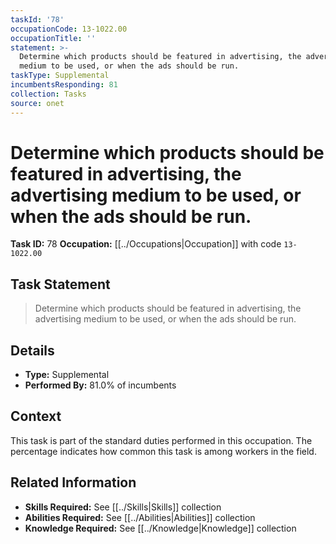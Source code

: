 ```yaml
---
taskId: '78'
occupationCode: 13-1022.00
occupationTitle: ''
statement: >-
  Determine which products should be featured in advertising, the advertising
  medium to be used, or when the ads should be run.
taskType: Supplemental
incumbentsResponding: 81
collection: Tasks
source: onet
---
```

# Determine which products should be featured in advertising, the advertising medium to be used, or when the ads should be run.

**Task ID:** 78
**Occupation:** [[../Occupations|Occupation]] with code `13-1022.00`

## Task Statement

> Determine which products should be featured in advertising, the advertising medium to be used, or when the ads should be run.

## Details

- **Type:** Supplemental
- **Performed By:** 81.0% of incumbents

## Context

This task is part of the standard duties performed in this occupation. The percentage indicates how common this task is among workers in the field.

## Related Information

- **Skills Required:** See [[../Skills|Skills]] collection
- **Abilities Required:** See [[../Abilities|Abilities]] collection
- **Knowledge Required:** See [[../Knowledge|Knowledge]] collection
